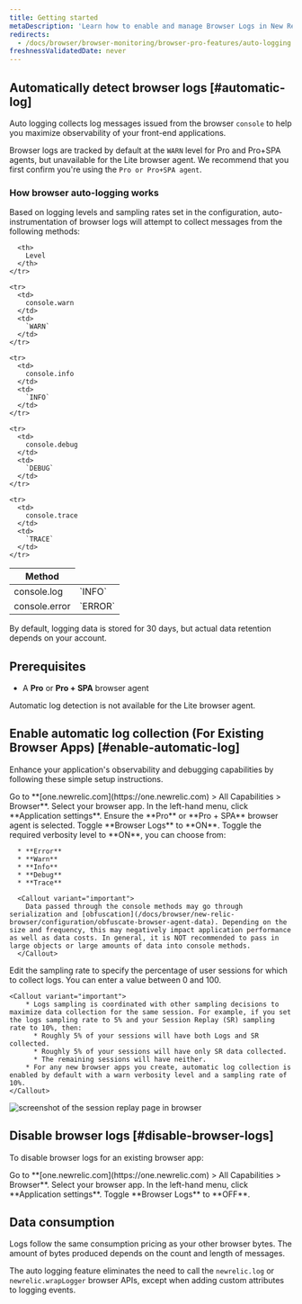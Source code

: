 ```yaml
---
title: Getting started
metaDescription: 'Learn how to enable and manage Browser Logs in New Relic, including steps for automatic log collection and how to disable the feature.'
redirects:
  - /docs/browser/browser-monitoring/browser-pro-features/auto-logging
freshnessValidatedDate: never
---
```


## Automatically detect browser logs [#automatic-log]

Auto logging collects log messages issued from the browser `console` to help you maximize observability of your front-end applications.

Browser logs are tracked by default at the `WARN` level for Pro and Pro+SPA agents, but unavailable for the Lite browser agent. We recommend that you first confirm you're using the `Pro or Pro+SPA agent`. 

### How browser auto-logging works 

Based on logging levels and sampling rates set in the configuration, auto-instrumentation of browser logs will attempt to collect messages from the following methods:

<table>
  <thead>
    <tr>
      <th style={{width: "200px"}}>
        Method
      </th>

      <th>
        Level
      </th>
    </tr>
  </thead>

  <tbody>
    <tr>
      <td>
        console.log
      </td>
      <td>
        `INFO`
      </td>
     </tr>
    <tr>
      <td>
        console.error
      </td>
      <td>
        `ERROR`
      </td>
    </tr>

    <tr>
      <td>
        console.warn
      </td>
      <td>
        `WARN`
      </td>
    </tr>

    <tr>
      <td>
        console.info
      </td>
      <td>
        `INFO`
      </td>
    </tr>

    <tr>
      <td>
        console.debug
      </td>
      <td>
        `DEBUG`
      </td>
    </tr>

    <tr>
      <td>
        console.trace
      </td>
      <td>
        `TRACE`
      </td>
    </tr>
  </tbody>
</table>

By default, logging data is stored for 30 days, but actual data retention depends on your account.

## Prerequisites

* A **Pro** or **Pro + SPA** browser agent

<Callout variant="important">
  Automatic log detection is not available for the Lite browser agent.
</Callout>

## Enable automatic log collection (For Existing Browser Apps) [#enable-automatic-log]

Enhance your application's observability and debugging capabilities by following these simple setup instructions.

<Steps>

  <Step>
    Go to **[one.newrelic.com](https://one.newrelic.com) > All Capabilities > Browser**.
  </Step>

  <Step>
    Select your browser app.
  </Step>

  <Step>
    In the left-hand menu, click **Application settings**.
  </Step>

  <Step>
    Ensure the **Pro** or **Pro + SPA** browser agent is selected.
  </Step>

  <Step>
    Toggle **Browser Logs** to **ON**.
  </Step>

  <Step>
    Toggle the required verbosity level to **ON**, you can choose from:
    
      * **Error**
      * **Warn**
      * **Info**
      * **Debug**
      * **Trace**

      <Callout variant="important">
        Data passed through the console methods may go through serialization and [obfuscation](/docs/browser/new-relic-browser/configuration/obfuscate-browser-agent-data). Depending on the size and frequency, this may negatively impact application performance as well as data costs. In general, it is NOT recommended to pass in large objects or large amounts of data into console methods.
      </Callout>
  </Step>

  <Step>
    Edit the sampling rate to specify the percentage of user sessions for which to collect logs. You can enter a value between 0 and 100.
  
    <Callout variant="important">
        * Logs sampling is coordinated with other sampling decisions to maximize data collection for the same session. For example, if you set the logs sampling rate to 5% and your Session Replay (SR) sampling rate to 10%, then:
          * Roughly 5% of your sessions will have both Logs and SR collected.
          * Roughly 5% of your sessions will have only SR data collected.
          * The remaining sessions will have neither.
        * For any new browser apps you create, automatic log collection is enabled by default with a warn verbosity level and a sampling rate of 10%.
    </Callout>
  </Step>
</Steps>

  <img
    title="Session replay"
    alt="screenshot of the session replay page in browser"
    src="/images/browser-logs-overview.webp"
  />

## Disable browser logs [#disable-browser-logs]

To disable browser logs for an existing browser app:

<Steps>

  <Step>
    Go to **[one.newrelic.com](https://one.newrelic.com) > All Capabilities > Browser**.
  </Step>

  <Step>
    Select your browser app.
  </Step>

  <Step>
    In the left-hand menu, click **Application settings**.
  </Step>

  <Step>
    Toggle **Browser Logs** to **OFF**.
  </Step>
</Steps>

## Data consumption 

Logs follow the same consumption pricing as your other browser bytes. The amount of bytes produced depends on the count and length of messages.

The auto logging feature eliminates the need to call the `newrelic.log` or `newrelic.wrapLogger` browser APIs, except when adding custom attributes to logging events.